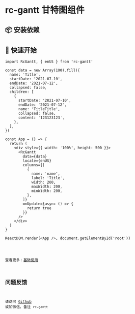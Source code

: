 # rc-gantt 甘特图组件

## 📦 安装依赖


<PackageManagerTabs command='rc-gantt' />

## 🔨 快速开始

```tsx pure
import RcGantt, { enUS } from 'rc-gantt'

const data = new Array(100).fill({
  name: 'Title',
  startDate: '2021-07-10',
  endDate: '2021-07-12',
  collapsed: false,
  children: [
    {
      startDate: '2021-07-10',
      endDate: '2021-07-12',
      name: 'TitleTitle',
      collapsed: false,
      content: '123123123',
    },
  ],
})

const App = () => {
  return (
    <div style={{ width: '100%', height: 500 }}>
      <RcGantt
        data={data}
        locale={enUS}
        columns={[
          {
            name: 'name',
            label: 'Title',
            width: 200,
            maxWidth: 200,
            minWidth: 200,
          },
        ]}
        onUpdate={async () => {
          return true
        }}
      />
    </div>
  )
}

ReactDOM.render(<App />, document.getElementById('root'))
```

<code src='../demo/demo.tsx' />

查看更多：[基础使用](/component#基础使用)

## 问题反馈

请访问 [Github](https://github.com/ahwgs/react-gantt/issues) 或加微信，备注 `rc-gantt`
